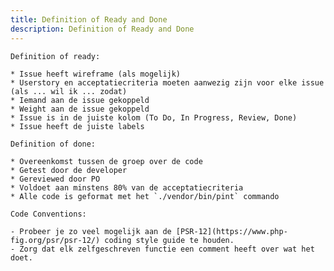 ```yaml
---
title: Definition of Ready and Done
description: Definition of Ready and Done
---
```



```
Definition of ready:

* Issue heeft wireframe (als mogelijk)
* Userstory en acceptatiecriteria moeten aanwezig zijn voor elke issue (als ... wil ik ... zodat)
* Iemand aan de issue gekoppeld
* Weight aan de issue gekoppeld
* Issue is in de juiste kolom (To Do, In Progress, Review, Done)
* Issue heeft de juiste labels
```

```
Definition of done:

* Overeenkomst tussen de groep over de code
* Getest door de developer
* Gereviewed door PO
* Voldoet aan minstens 80% van de acceptatiecriteria
* Alle code is geformat met het `./vendor/bin/pint` commando

```

```
Code Conventions:

- Probeer je zo veel mogelijk aan de [PSR-12](https://www.php-fig.org/psr/psr-12/) coding style guide te houden.
- Zorg dat elk zelfgeschreven functie een comment heeft over wat het doet.

```
